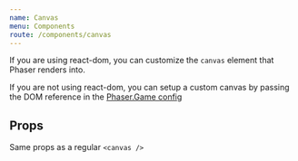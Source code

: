 ```yaml
---
name: Canvas
menu: Components
route: /components/canvas
---
```



If you are using react-dom, you can customize the `canvas` element that Phaser renders into.

If you are not using react-dom, you can setup a custom canvas by passing the DOM
reference in the [Phaser.Game config](https://photonstorm.github.io/phaser3-docs/Phaser.Game.html#canvas__anchor)

<Playground customCanvas>
  <Canvas style={{ border: '1px solid red' }}>
    <Game width={400} height={400} />
  </Canvas>
</Playground>

## Props

Same props as a regular `<canvas />`
